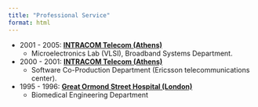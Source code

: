```yaml
--- 
title: "Professional Service"
format: html
---
```


<ul>
    <li>2001 - 2005: <strong><a href="http://www.intracom-telecom.com" target="self"
        rel="external">INTRACOM Telecom (Athens)</a></strong><ul class="circle">
        <li>Microelectronics Lab (VLSI), Broadband Systems Department.</ul></li>
    </li>
    <li>2000 - 2001: <strong><a href="http://www.intracom-telecom.com" target="self"
        rel="external">INTRACOM Telecom (Athens)</a></strong><ul class="circle">
        <li>Software Co-Production Department (Ericsson telecommunications center).</ul></li>
    </li>
    <li>1995 - 1996: <strong><a href="http://www.gosh.org" target="self" 
        rel="external">Great Ormond Street Hospital (London)</a></strong><ul class="circle">
        <li>Biomedical Engineering Department</li>
    </li>
</ul>
